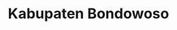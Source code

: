 ---
title: Kabupaten Bondowoso
image: /kabupaten-bondowoso.jpg?url
category: Kabupaten
description:  Kabupaten Bondowoso merupakan satu-satunya kabupaten yang tidak memiliki wilayah pesisir laut di wilayah Tapal Kuda, Jawa Timur.
---